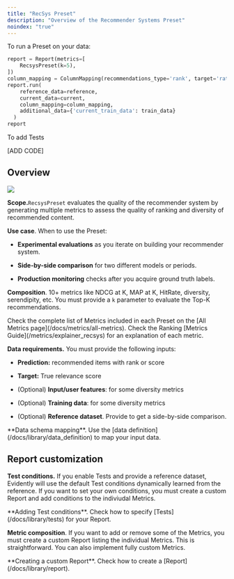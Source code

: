 ```yaml
---
title: "RecSys Preset"
description: "Overview of the Recommender Systems Preset"
noindex: "true"
---
```


To run a Preset on your data:

```python
report = Report(metrics=[
    RecsysPreset(k=5),
])
column_mapping = ColumnMapping(recommendations_type='rank', target='rating', prediction='rank', item_id='title', user_id='user_id')
report.run(
    reference_data=reference,
    current_data=current,
    column_mapping=column_mapping,
    additional_data={'current_train_data': train_data}
  )
report
```

To add Tests

[ADD CODE]

## Overview

![](/images/metrics/preset_recsys-min.png)

**Scope.**`RecsysPreset` evaluates the quality of the recommender system by generating multiple metrics to assess the quality of ranking and diversity of recommended content.

**Use case**. When to use the Preset:

* **Experimental evaluations** as you iterate on building your recommender system.

* **Side-by-side comparison** for two different models or periods.&#x20;

* **Production monitoring** checks after you acquire ground truth labels.&#x20;

**Composition**. 10+ metrics like NDCG at K, MAP at K, HitRate, diversity, serendipity, etc. You must provide a `k` parameter to evaluate the Top-K recommendations.

<Info>
  Check the complete list of Metrics included in each Preset on the [All Metrics page](/docs/metrics/all-metrics).
</Info>

<Info>
  Check the Ranking [Metrics Guide](/metrics/explainer_recsys) for an explanation of each metric.
</Info>

**Data requirements.** You must provide the following inputs:

* **Prediction:** recommended items with rank or score

* **Target:** True relevance score

* (Optional) **Input/user features**: for some diversity metrics

* (Optional) **Training data**: for some diversity metrics

* (Optional) **Reference dataset**. Provide to get a side-by-side comparison.

<Info>
  **Data schema mapping**. Use the [data definition](/docs/library/data_definition) to map your input data.
</Info>

## Report customization

**Test conditions.**  If you enable Tests and provide a reference dataset, Evidently will use the default Test conditions dynamically learned from the reference. If you want to set your own conditions, you must create a custom Report and add conditions to the indiviudal Metrics.

<Info>
  **Adding Test conditions**. Check how to specify [Tests](/docs/library/tests) for your Report.
</Info>

**Metric composition**. If you want to add or remove some of the Metrics, you must create a custom Report listing the individual Metrics. This is straightforward. You can also implement fully custom Metrics.

<Info>
  **Creating a custom Report**. Check how to create a [Report](/docs/library/report).
</Info>